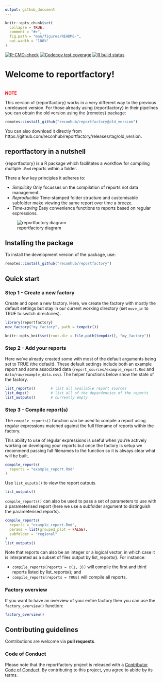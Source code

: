```yaml
---
output: github_document
---
```


<!-- README.md is generated from README.Rmd. Please edit that file -->

```r
knitr::opts_chunk$set(
  collapse = TRUE,
  comment = "#>",
  fig.path = "man/figures/README-",
  out.width = "100%"
)
```

<!-- badges: start -->
[![R-CMD-check](https://github.com/reconhub/reportfactory/workflows/R-CMD-check/badge.svg)](https://github.com/reconhub/reportfactory/actions)
[![Codecov test coverage](https://codecov.io/gh/reconhub/reportfactory/branch/master/graph/badge.svg)](https://codecov.io/gh/reconhub/reportfactory?branch=master)
[![R build status](https://github.com/reconhub/reportfactory/workflows/R-CMD-check/badge.svg)](https://github.com/reconhub/reportfactory/actions)
<!-- badges: end -->

# Welcome to reportfactory!

<br>
**<span style="color: red;">NOTE</span>**

This version of {reportfactory} works in a very different way to the previous
unreleased version.  For those already using {reportfactory} in their pipelines
you can obtain the old version using the {remotes} package:

```r
remotes::install_github("reconhub/reportfactory@old_version")
``` 

You can also download it directly from
https://github.com/reconhub/reportfactory/releases/tag/old_version.

## reportfactory in a nutshell 

{reportfactory} is a R package which facilitates a workflow for compiling
multiple `.Rmd` reports within a folder. 

There a few key principles it adheres to:

- *Simplicity* Only focusses on the compilation of reports not data management. 
- *Reproducible* Time-stamped folder structure and customisable subfolder make
  viewing the same report over time a breeze.
- *Time-saving* Easy convenience functions to reports based on regular
  expressions.


![reportfactory diagram](https://raw.githubusercontent.com/reconhub/reportfactory/master/artwork/workflow.png)

## Installing the package

To install the development version of the package, use:

```r
remotes::install_github("reconhub/reportfactory")
```



## Quick start

### Step 1 - Create a new factory
Create and open a new factory. Here, we create the factory with mostly the
default settings but stay in our current working directory (set `move_in` to 
TRUE to switch directories).


```r
library(reportfactory)
new_factory("my_factory", path = tempdir())
```

```r
knitr::opts_knit$set(root.dir = file.path(tempdir(), "my_factory"))
```

### Step 2 - Add your reports
Here we've already created some with most of the default arguments being set to
TRUE (the default). These default settings include both an example report and
some associated data (`report_sources/example_report.Rmd` and 
`data/raw/example_data.csv`).  The helper functions below show the state of the
factory.

```r
list_reports()       # list all available report sources
list_deps()          # list all of the dependencies of the reports
list_outputs()       # currently empty
```

### Step 3 - Compile report(s)

The `compile_reports()` function can be used to compile a report using regular
expressions matched against the full filename of reports within the factory. 

This ability to use of regular expressions is useful when you're actively
working on developing your reports but once the factory is setup we recommend
passing full filenames to the function so it is always clear what will be built.

```r
compile_reports( 
  reports = "example_report.Rmd"
)
```

Use `list_ouputs()` to view the report outputs.
```r
list_outputs()
```

`compile_reports()` can also be used to pass a set of parameters to use with a
parameterised report (here we use a subfolder argument to distinguish the
parameterised reports).

```r
compile_reports(
  reports = "example_report.Rmd",
  params = list(grouped_plot = FALSE),
  subfolder = "regional"
)
list_outputs()
```

Note that reports can also be an integer or a logical vector, in which case it
is interpreted as a subset of files output by list_reports(). For instance:
  
  * `compile_reports(reports = c(1, 3))` will compile the first and third
    reports listed by list_reports(); and
  * `compile_reports(reports = TRUE)` will compile all reports.

### Factory overview

If you want to have an overview of your entire factory then you can use the
`factory_overview()` function:
```r
factory_overview()
```

## Contributing guidelines
Contributions are welcome via **pull requests**.

### Code of Conduct
Please note that the reportfactory project is released with a 
[Contributor Code of Conduct](https://contributor-covenant.org/version/2/0/CODE_OF_CONDUCT.html).
By contributing to this project, you agree to abide by its terms.

